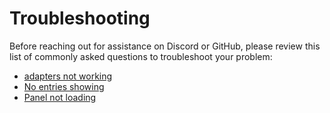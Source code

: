 # Troubleshooting

Before reaching out for assistance on Discord or GitHub, please review this list of commonly asked questions to troubleshoot your problem:

- [adapters not working](../docs/troubleshooting/adapters)
- [No entries showing](../docs/troubleshooting/entries)
- [Panel not loading](../docs/troubleshooting/ports)